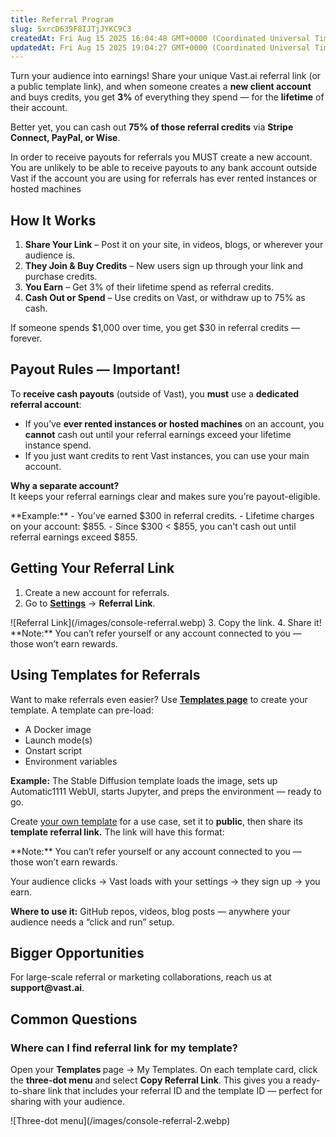 ```yaml
---
title: Referral Program
slug: 5xrcD639F8IJTjJYKC9C3
createdAt: Fri Aug 15 2025 16:04:48 GMT+0000 (Coordinated Universal Time)
updatedAt: Fri Aug 15 2025 19:04:27 GMT+0000 (Coordinated Universal Time)
---
```


Turn your audience into earnings! Share your unique Vast.ai referral link (or a public template link), and when someone creates a **new client account** and buys credits, you get **3%** of everything they spend — for the **lifetime** of their account.

Better yet, you can cash out **75% of those referral credits** via **Stripe Connect, PayPal, or Wise**.

<Warning>
  In order to receive payouts for referrals you MUST create a new account. You are unlikely to be able to receive payouts to any bank account outside Vast if the account you are using for referrals has ever rented instances or hosted machines
</Warning>

## How It Works

1. **Share Your Link** – Post it on your site, in videos, blogs, or wherever your audience is.
2. **They Join & Buy Credits** – New users sign up through your link and purchase credits.
3. **You Earn** – Get 3% of their lifetime spend as referral credits.
4. **Cash Out or Spend** – Use credits on Vast, or withdraw up to 75% as cash.

<Note>
If someone spends $1,000 over time, you get $30 in referral credits — forever.
</Note>

## Payout Rules — Important!

To **receive cash payouts** (outside of Vast), you **must** use a **dedicated referral account**:

- If you’ve **ever rented instances or hosted machines** on an account, you **cannot** cash out until your referral earnings exceed your lifetime instance spend.
- If you just want credits to rent Vast instances, you can use your main account.

**Why a separate account?**<br />
It keeps your referral earnings clear and makes sure you’re payout-eligible.

<Warning>
  **Example:**
  - You’ve earned $300 in referral credits.
  - Lifetime charges on your account: $855.
  - Since $300 < $855, you can't cash out until referral earnings exceed $855.
</Warning>

## Getting Your Referral Link

1. Create a new account for referrals.
2. Go to [**Settings**](https://cloud.vast.ai/account/) → **Referral Link**.


  <Frame caption="Account Settings">
  ![Referral Link](/images/console-referral.webp)
  </Frame>
3. Copy the link.
4. Share it!

<Note>
  **Note:** You can’t refer yourself or any account connected to you — those won’t earn rewards.
</Note>

## Using Templates for Referrals

Want to make referrals even easier? Use [**Templates page**](https://cloud.vast.ai/templates/) to create your template.
&#x20;A template can pre-load:

- A Docker image
- Launch mode(s)
- Onstart script
- Environment variables

**Example:** The Stable Diffusion template loads the image, sets up Automatic1111 WebUI, starts Jupyter, and preps the environment — ready to go.

Create [your own template](/documentation/templates/creating-templates) for a use case, set it to **public**, then share its **template referral link.** The link will have this format:

<Note>
**Note:** You can’t refer yourself or any account connected to you — those won’t earn rewards.
</Note>

Your audience clicks → Vast loads with your settings → they sign up → you earn.

**Where to use it:** GitHub repos, videos, blog posts — anywhere your audience needs a “click and run” setup.

## Bigger Opportunities

For large-scale referral or marketing collaborations, reach us at **support\@vast.ai**.

## Common Questions

### Where can I find referral link for my template?

Open your **Templates&#x20;**&#x70;age -> My Templates. On each template card, click the **three-dot menu&#x20;**&#x61;nd select **Copy Referral Link**. This gives you a ready-to-share link that includes your referral ID and the template ID — perfect for sharing with your audience.&#x20;


<Frame caption="Template Card">
![Three-dot menu](/images/console-referral-2.webp)
</Frame>

